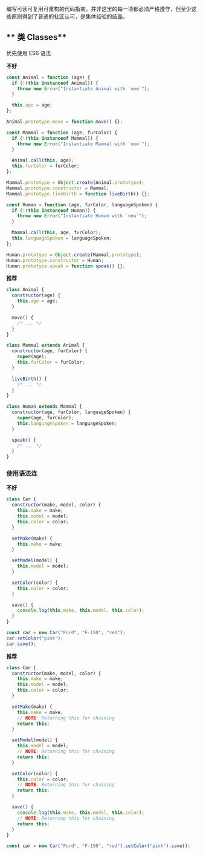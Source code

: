 
<Meta title="代码编写指南/Classes" />

编写可读可复用可重构的代码指南，并非这里的每一项都必须严格遵守，但至少这些原则得到了普通的社区认可，是集体经验的结晶。

## ** 类 Classes**

优先使用 ES6 语法

**不好**

```javascript
const Animal = function (age) {
  if (!(this instanceof Animal)) {
    throw new Error("Instantiate Animal with `new`");
  }

  this.age = age;
};

Animal.prototype.move = function move() {};

const Mammal = function (age, furColor) {
  if (!(this instanceof Mammal)) {
    throw new Error("Instantiate Mammal with `new`");
  }

  Animal.call(this, age);
  this.furColor = furColor;
};

Mammal.prototype = Object.create(Animal.prototype);
Mammal.prototype.constructor = Mammal;
Mammal.prototype.liveBirth = function liveBirth() {};

const Human = function (age, furColor, languageSpoken) {
  if (!(this instanceof Human)) {
    throw new Error("Instantiate Human with `new`");
  }

  Mammal.call(this, age, furColor);
  this.languageSpoken = languageSpoken;
};

Human.prototype = Object.create(Mammal.prototype);
Human.prototype.constructor = Human;
Human.prototype.speak = function speak() {};
```

**推荐**

```javascript
class Animal {
  constructor(age) {
    this.age = age;
  }

  move() {
    /* ... */
  }
}

class Mammal extends Animal {
  constructor(age, furColor) {
    super(age);
    this.furColor = furColor;
  }

  liveBirth() {
    /* ... */
  }
}

class Human extends Mammal {
  constructor(age, furColor, languageSpoken) {
    super(age, furColor);
    this.languageSpoken = languageSpoken;
  }

  speak() {
    /* ... */
  }
}
```

### 使用语法连

**不好**

```javascript
class Car {
  constructor(make, model, color) {
    this.make = make;
    this.model = model;
    this.color = color;
  }

  setMake(make) {
    this.make = make;
  }

  setModel(model) {
    this.model = model;
  }

  setColor(color) {
    this.color = color;
  }

  save() {
    console.log(this.make, this.model, this.color);
  }
}

const car = new Car("Ford", "F-150", "red");
car.setColor("pink");
car.save();
```

**推荐**

```javascript
class Car {
  constructor(make, model, color) {
    this.make = make;
    this.model = model;
    this.color = color;
  }

  setMake(make) {
    this.make = make;
    // NOTE: Returning this for chaining
    return this;
  }

  setModel(model) {
    this.model = model;
    // NOTE: Returning this for chaining
    return this;
  }

  setColor(color) {
    this.color = color;
    // NOTE: Returning this for chaining
    return this;
  }

  save() {
    console.log(this.make, this.model, this.color);
    // NOTE: Returning this for chaining
    return this;
  }
}

const car = new Car("Ford", "F-150", "red").setColor("pink").save();
```
